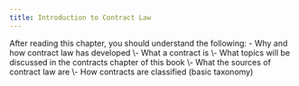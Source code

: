 ```yaml
---
title: Introduction to Contract Law
---
```

<div className="content-chunk" data-subsection-id = "Introduction-to-Contract-Law-13pt">
<Info title="LEARNING OBJECTIVES">After reading this chapter, you should understand the following: - Why and how contract law has developed  
\- What a contract is  
\- What topics will be discussed in the contracts chapter of this book  
\- What the sources of contract law are  
\- How contracts are classified (basic taxonomy)</Info>
</div>
